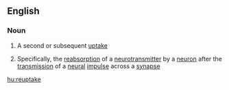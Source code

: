 ==English==

===Noun===
{{wikipedia}}
{{en-noun|-}}

# {{context|rare|lang=en}} A second or subsequent [[uptake]]
# {{context|biochemistry|lang=en}} Specifically, the [[reabsorption]] of a [[neurotransmitter]] by a [[neuron]] after the [[transmission]] of a [[neural]] [[impulse]] across a [[synapse]]

[[hu:reuptake]]